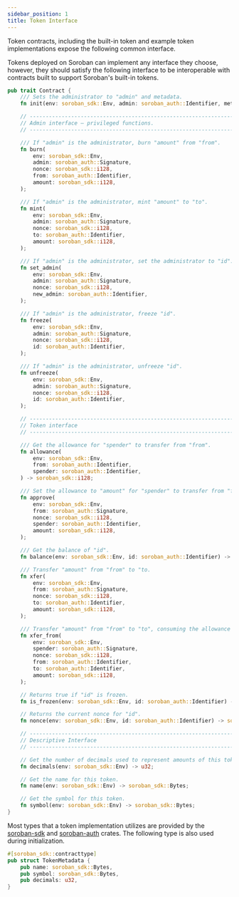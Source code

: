 ```yaml
---
sidebar_position: 1
title: Token Interface
---
```


Token contracts, including the built-in token and example token implementations
expose the following common interface.

Tokens deployed on Soroban can implement any interface they choose, however,
they should satisfy the following interface to be interoperable with contracts
built to support Soroban's built-in tokens.

```rust
pub trait Contract {
    /// Sets the administrator to "admin" and metadata.
    fn init(env: soroban_sdk::Env, admin: soroban_auth::Identifier, metadata: TokenMetadata);

    // --------------------------------------------------------------------------------
    // Admin interface – privileged functions.
    // --------------------------------------------------------------------------------

    /// If "admin" is the administrator, burn "amount" from "from".
    fn burn(
        env: soroban_sdk::Env,
        admin: soroban_auth::Signature,
        nonce: soroban_sdk::i128,
        from: soroban_auth::Identifier,
        amount: soroban_sdk::i128,
    );

    /// If "admin" is the administrator, mint "amount" to "to".
    fn mint(
        env: soroban_sdk::Env,
        admin: soroban_auth::Signature,
        nonce: soroban_sdk::i128,
        to: soroban_auth::Identifier,
        amount: soroban_sdk::i128,
    );

    /// If "admin" is the administrator, set the administrator to "id".
    fn set_admin(
        env: soroban_sdk::Env,
        admin: soroban_auth::Signature,
        nonce: soroban_sdk::i128,
        new_admin: soroban_auth::Identifier,
    );

    /// If "admin" is the administrator, freeze "id".
    fn freeze(
        env: soroban_sdk::Env,
        admin: soroban_auth::Signature,
        nonce: soroban_sdk::i128,
        id: soroban_auth::Identifier,
    );

    /// If "admin" is the administrator, unfreeze "id".
    fn unfreeze(
        env: soroban_sdk::Env,
        admin: soroban_auth::Signature,
        nonce: soroban_sdk::i128,
        id: soroban_auth::Identifier,
    );

    // --------------------------------------------------------------------------------
    // Token interface
    // --------------------------------------------------------------------------------

    /// Get the allowance for "spender" to transfer from "from".
    fn allowance(
        env: soroban_sdk::Env,
        from: soroban_auth::Identifier,
        spender: soroban_auth::Identifier,
    ) -> soroban_sdk::i128;

    /// Set the allowance to "amount" for "spender" to transfer from "from".
    fn approve(
        env: soroban_sdk::Env,
        from: soroban_auth::Signature,
        nonce: soroban_sdk::i128,
        spender: soroban_auth::Identifier,
        amount: soroban_sdk::i128,
    );

    /// Get the balance of "id".
    fn balance(env: soroban_sdk::Env, id: soroban_auth::Identifier) -> soroban_sdk::i128;

    /// Transfer "amount" from "from" to "to.
    fn xfer(
        env: soroban_sdk::Env,
        from: soroban_auth::Signature,
        nonce: soroban_sdk::i128,
        to: soroban_auth::Identifier,
        amount: soroban_sdk::i128,
    );

    /// Transfer "amount" from "from" to "to", consuming the allowance of "spender".
    fn xfer_from(
        env: soroban_sdk::Env,
        spender: soroban_auth::Signature,
        nonce: soroban_sdk::i128,
        from: soroban_auth::Identifier,
        to: soroban_auth::Identifier,
        amount: soroban_sdk::i128,
    );

    // Returns true if "id" is frozen.
    fn is_frozen(env: soroban_sdk::Env, id: soroban_auth::Identifier) -> bool;

    // Returns the current nonce for "id".
    fn nonce(env: soroban_sdk::Env, id: soroban_auth::Identifier) -> soroban_sdk::i128;

    // --------------------------------------------------------------------------------
    // Descriptive Interface
    // --------------------------------------------------------------------------------

    // Get the number of decimals used to represent amounts of this token.
    fn decimals(env: soroban_sdk::Env) -> u32;

    // Get the name for this token.
    fn name(env: soroban_sdk::Env) -> soroban_sdk::Bytes;

    // Get the symbol for this token.
    fn symbol(env: soroban_sdk::Env) -> soroban_sdk::Bytes;
}
```

Most types that a token implementation utilizes are provided by the
[soroban-sdk] and [soroban-auth] crates. The following type is also used during
initialization.

```rust
#[soroban_sdk::contracttype]
pub struct TokenMetadata {
    pub name: soroban_sdk::Bytes,
    pub symbol: soroban_sdk::Bytes,
    pub decimals: u32,
}
```

[soroban-sdk]: ../SDKs/rust
[soroban-auth]: ../SDKs/rust-auth
